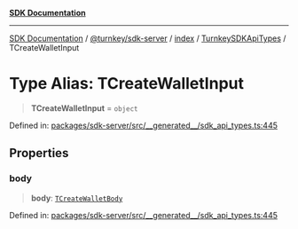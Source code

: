 [**SDK Documentation**](../../../../../../README.mdx)

***

[SDK Documentation](../../../../../../packages.mdx) / [@turnkey/sdk-server](../../../../README.mdx) / [index](../../../README.mdx) / [TurnkeySDKApiTypes](../README.mdx) / TCreateWalletInput

# Type Alias: TCreateWalletInput

> **TCreateWalletInput** = `object`

Defined in: [packages/sdk-server/src/\_\_generated\_\_/sdk\_api\_types.ts:445](https://github.com/tkhq/sdk/blob/078f5423e923fbd1d7fd39440402d7f01d09c3d0/packages/sdk-server/src/__generated__/sdk_api_types.ts#L445)

## Properties

### body

> **body**: [`TCreateWalletBody`](TCreateWalletBody.mdx)

Defined in: [packages/sdk-server/src/\_\_generated\_\_/sdk\_api\_types.ts:445](https://github.com/tkhq/sdk/blob/078f5423e923fbd1d7fd39440402d7f01d09c3d0/packages/sdk-server/src/__generated__/sdk_api_types.ts#L445)
